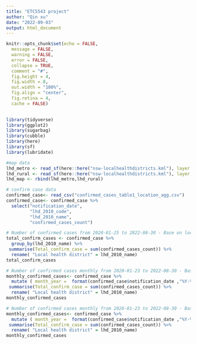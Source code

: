 ```yaml
---
title: "ETC5543 project"
author: "Qin xu"
date: "2022-09-03"
output: html_document
---
```


```r
knitr::opts_chunk$set(echo = FALSE,
  message = FALSE,
  warning = FALSE,
  error = FALSE, 
  collapse = TRUE,
  comment = "#",
  fig.height = 4,
  fig.width = 8,
  out.width = "100%",
  fig.align = "center",
  fig.retina = 4,
  cache = FALSE)
  
```

```r
library(tidyverse)
library(ggplot2)
library(sugarbag)
library(cubble)
library(here)
library(sf)
library(lubridate)
```


```r
#map data
lhd_metro <- read_sf(here::here("nsw-localhealthdistricts.kml"), layer = "Metropolitan local health districts")
lhd_rural <- read_sf(here::here("nsw-localhealthdistricts.kml"), layer = "Rural and regional NSW local health districts")
lhd_map <- rbind(lhd_metro,lhd_rural)

# confirm case data 
confirmed_case<- read_csv("confirmed_cases_table1_location_agg.csv")
confirmed_case<- confirmed_case %>% 
  select("notification_date",
         "lhd_2010_code",
         "lhd_2010_name",
         "confirmed_cases_count") 
```


```r
# Number of confirmed cases from 2020-01-25 to 2022-08-30 - Base on local health district
total_confirm_cases <- confirmed_case %>% 
  group_by(lhd_2010_name) %>% 
 summarise(Total_confirm_case = sum(confirmed_cases_count)) %>% 
  rename( "Local health district" = lhd_2010_name)
total_confirm_cases

# Number of confirmed cases monthly from 2020-01-23 to 2022-08-30 - Base on local health district. 
monthly_confirmed_cases<- confirmed_case %>% 
  mutate ( month_year =  format(confirmed_case$notification_date ,"%Y-%m")) %>%  group_by(lhd_2010_name,month_year) %>% 
 summarise(Total_confirm_case = sum(confirmed_cases_count)) %>% 
  rename( "Local health district" = lhd_2010_name)
monthly_confirmed_cases

# Number of confirmed cases monthly from 2020-01-23 to 2022-08-30 - Base on local health district. 
monthly_confirmed_cases<- confirmed_case %>% 
  mutate ( month_year =  format(confirmed_case$notification_date ,"%Y-%m")) %>%  group_by(lhd_2010_name,month_year) %>% 
 summarise(Total_confirm_case = sum(confirmed_cases_count)) %>% 
  rename( "Local health district" = lhd_2010_name)
monthly_confirmed_cases



```

